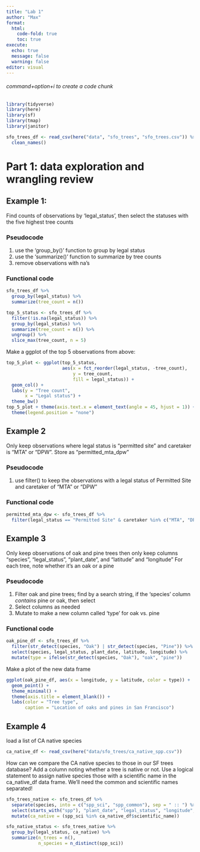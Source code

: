 ```yaml
---
title: "Lab 1"
author: "Max"
format: 
  html:
    code-fold: true
    toc: true
execute:
  echo: true
  message: false
  warning: false
editor: visual
---
```


###### command+option+i to create a code chunk

```r
library(tidyverse)
library(here)
library(sf)
library(tmap)
library(janitor)
```

```r
sfo_trees_df <- read_csv(here("data", "sfo_trees", "sfo_trees.csv")) %>% 
  clean_names()
```

# Part 1: data exploration and wrangling review

## Example 1:

Find counts of observations by 'legal_status', then select the statuses with the five highest tree counts

### Pseudocode

1.  use the 'group_by()' function to group by legal status
2.  use the 'summarize()' function to summarize by tree counts
3.  remove observations with na's

### Functional code

```r
sfo_trees_df %>% 
  group_by(legal_status) %>%
  summarize(tree_count = n())

top_5_status <- sfo_trees_df %>% 
  filter(!is.na(legal_status)) %>% 
  group_by(legal_status) %>% 
  summarize(tree_count = n()) %>% 
  ungroup() %>% 
  slice_max(tree_count, n = 5)
```

Make a ggplot of the top 5 observations from above:

```r
top_5_plot <- ggplot(top_5_status, 
                     aes(x = fct_reorder(legal_status, -tree_count), 
                         y = tree_count, 
                         fill = legal_status)) +
  geom_col() +
  labs(y = "Tree count",
       x = "Legal status") +
  theme_bw()
top_5_plot + theme(axis.text.x = element_text(angle = 45, hjust = 1)) +
  theme(legend.position = "none")
```

## Example 2

Only keep observations where legal status is "permitted site" and caretaker is "MTA" or "DPW". Store as "permitted_mta_dpw"

### Pseudocode

1.  use filter() to keep the observations with a legal status of Permitted Site and caretaker of "MTA" or "DPW"

### Functional code

```r
permitted_mta_dpw <- sfo_trees_df %>% 
  filter(legal_status == "Permitted Site" & caretaker %in% c("MTA", "DPW"))
```

## Example 3

Only keep observations of oak and pine trees then only keep columns "species", "legal_status", "plant_date", and "latitude" and "longitude" For each tree, note whether it's an oak or a pine

### Pseudocode

1.  Filter oak and pine trees; find by a search string, if the 'species' column *contains* pine or oak, then select
2.  Select columns as needed
3.  Mutate to make a new column called 'type' for oak vs. pine

### Functional code

```r
oak_pine_df <- sfo_trees_df %>% 
  filter(str_detect(species, "Oak") | str_detect(species, "Pine")) %>% 
  select(species, legal_status, plant_date, latitude, longitude) %>% 
  mutate(type = ifelse(str_detect(species, "Oak"), "oak", "pine"))
```

Make a plot of the new data frame
```r
ggplot(oak_pine_df, aes(x = longitude, y = latitude, color = type)) +
  geom_point() +
  theme_minimal() +
  theme(axis.title = element_blank()) +
  labs(color = "Tree type",
       caption = "Location of oaks and pines in San Francisco")
```

## Example 4

load a list of CA native species

```r
ca_native_df <- read_csv(here("data/sfo_trees/ca_native_spp.csv"))
```

How can we compare the CA native species to those in our SF trees database? Add a column noting whether a tree is native or not. Use a logical statement to assign native species those with a scientific name in the ca_native_df data frame. We'll need the common and scientific names separated!

```r
sfo_trees_native <- sfo_trees_df %>% 
  separate(species, into = c("spp_sci", "spp_common"), sep = " :: ") %>% 
  select(starts_with("spp"), "plant_date", "legal_status", "longitude", "latitude") %>% 
  mutate(ca_native = (spp_sci %in% ca_native_df$scientific_name))

sfo_native_status <- sfo_trees_native %>% 
  group_by(legal_status, ca_native) %>% 
  summarize(n_trees = n(),
            n_species = n_distinct(spp_sci))
```








